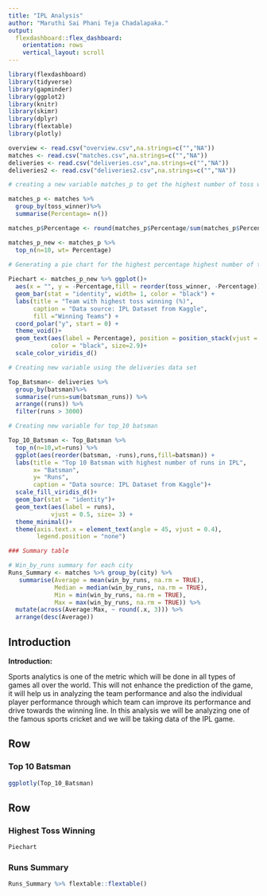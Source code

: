 ```yaml
---
title: "IPL Analysis"
author: "Maruthi Sai Phani Teja Chadalapaka."
output: 
  flexdashboard::flex_dashboard:
    orientation: rows
    vertical_layout: scroll
---
```


```r
library(flexdashboard)
library(tidyverse)
library(gapminder)
library(ggplot2)
library(knitr)
library(skimr)
library(dplyr)
library(flextable)
library(plotly)
```

```r
overview <- read.csv("overview.csv",na.strings=c("","NA"))
matches <- read.csv("matches.csv",na.strings=c("","NA"))
deliveries <- read.csv("deliveries.csv",na.strings=c("","NA"))
deliveries2 <- read.csv("deliveries2.csv",na.strings=c("","NA"))
```

```r
# creating a new variable matches_p to get the highest number of toss winner w.r.t to teams 

matches_p <- matches %>% 
  group_by(toss_winner)%>%
  summarise(Percentage= n())

matches_p$Percentage <- round(matches_p$Percentage/sum(matches_p$Percentage)*100, digits = 1)

matches_p_new <- matches_p %>% 
  top_n(n=10, wt= Percentage)
  
# Generating a pie chart for the highest percentage highest number of toss

Piechart <- matches_p_new %>% ggplot()+
  aes(x = "", y = -Percentage,fill = reorder(toss_winner, -Percentage)) + 
  geom_bar(stat = "identity", width= 1, color = "black") + 
  labs(title = "Team with highest toss winning (%)",
       caption = "Data source: IPL Dataset from Kaggle",
       fill ="Winning Teams") +
  coord_polar("y", start = 0) +
  theme_void()+
  geom_text(aes(label = Percentage), position = position_stack(vjust = 0.5),
            color = "black", size=2.9)+
  scale_color_viridis_d()
```

```r
# Creating new variable using the deliveries data set

Top_Batsman<- deliveries %>% 
  group_by(batsman)%>%
  summarise(runs=sum(batsman_runs)) %>% 
  arrange((runs)) %>%
  filter(runs > 3000)

# Creating new variable for top_10 batsman  

Top_10_Batsman <- Top_Batsman %>% 
  top_n(n=10,wt=runs) %>%
  ggplot(aes(reorder(batsman, -runs),runs,fill=batsman)) +
  labs(title = "Top 10 Batsman with highest number of runs in IPL",
       x= "Batsman",
       y= "Runs",
       caption = "Data source: IPL Dataset from Kaggle")+
  scale_fill_viridis_d()+
  geom_bar(stat = "identity")+
  geom_text(aes(label = runs), 
            vjust = 0.5, size= 3) +
  theme_minimal()+
  theme(axis.text.x = element_text(angle = 45, vjust = 0.4),
        legend.position = "none")

```

```r
### Summary table

# Win_by_runs summary for each city
Runs_Summary <- matches %>% group_by(city) %>% 
   summarise(Average = mean(win_by_runs, na.rm = TRUE),
             Median = median(win_by_runs, na.rm = TRUE),
             Min = min(win_by_runs, na.rm = TRUE),
             Max = max(win_by_runs, na.rm = TRUE)) %>% 
  mutate(across(Average:Max, ~ round(.x, 3))) %>% 
  arrange(desc(Average))
```

## Introduction {.sidebar}

**Introduction:**

Sports analytics is one of the metric which will be done in all types of games all over the world. This will not enhance the prediction of the game, it will help us in analyzing the team performance and also the individual player performance through which team can improve its performance and drive towards the winning line. In this analysis we will be analyzing one of the famous sports cricket and we will be taking data of the IPL game.

## Row

### Top 10 Batsman

```r
ggplotly(Top_10_Batsman)
```

## Row {.tabset}

### Highest Toss Winning

```r
Piechart
```

### Runs Summary

```r
Runs_Summary %>% flextable::flextable()
```
